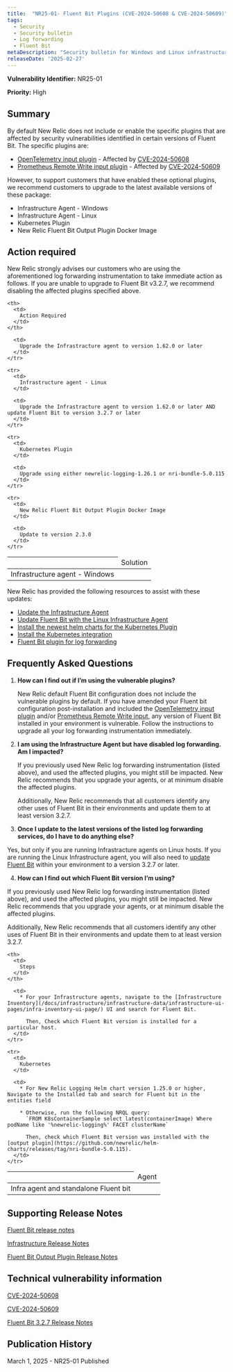 ```yaml
---
title:  "NR25-01- Fluent Bit Plugins (CVE-2024-50608 & CVE-2024-50609)"
tags:
  - Security
  - Security bulletin
  - Log forwarding
  - Fluent Bit
metaDescription: "Security bulletin for Windows and Linux infrastructure agent and Fluent Bit, the Kubernetes plugin, and the Fluent Bit output plugin." 
releaseDate: '2025-02-27' 
---
```


<DNT>**Vulnerability Identifier:**</DNT> NR25-01

<DNT>**Priority:**</DNT> High

## Summary

By default New Relic does not include or enable the specific plugins that are affected by security vulnerabilities identified in certain versions of Fluent Bit. The specific plugins are: 

* [OpenTelemetry input plugin](https://docs.fluentbit.io/manual/pipeline/inputs/opentelemetry) - Affected by [CVE-2024-50608](https://nvd.nist.gov/vuln/detail/CVE-2024-50608)
* [Prometheus Remote Write input plugin](https://docs.fluentbit.io/manual/pipeline/inputs/prometheus-remote-write)  - Affected by  [CVE-2024-50609](https://nvd.nist.gov/vuln/detail/CVE-2024-50609)

However, to support customers that have enabled these optional plugins, we recommend customers to upgrade to the latest available versions of these package:

* Infrastructure Agent - Windows
* Infrastructure Agent - Linux
* Kubernetes Plugin 
* New Relic Fluent Bit Output Plugin Docker Image

## Action required

New Relic strongly advises our customers who are using the aforementioned log forwarding instrumentation to take immediate action as follows. If you are unable to upgrade to Fluent Bit v3.2.7, we recommend disabling the affected plugins specified above.


<table>
  <thead>
    <th>
      <td>
        Solution
      </td>
    </th>

    <th>
      <td>
        Action Required
      </td>
    </th>
  </thead>

  <tbody>
    <tr>
      <td>
        Infrastructure agent - Windows
      </td>

      <td>
        Upgrade the Infrastracture agent to version 1.62.0 or later
      </td>
    </tr>

    <tr>
      <td>
        Infrastructure agent - Linux
      </td>

      <td>
        Upgrade the Infrastracture agent to version 1.62.0 or later AND update Fluent Bit to version 3.2.7 or later
      </td>
    </tr>

    <tr>
      <td>
        Kubernetes Plugin
      </td>

      <td>
        Upgrade using either newrelic-logging-1.26.1 or nri-bundle-5.0.115
      </td>
    </tr>

    <tr>
      <td>
        New Relic Fluent Bit Output Plugin Docker Image
      </td>

      <td>
        Update to version 2.3.0
      </td>
    </tr>
  </tbody>
</table>

New Relic has provided the following resources to assist with these updates:

* [Update the Infrastructure Agent](/docs/infrastructure/install-infrastructure-agent/update-or-uninstall/update-infrastructure-agent/)
* [Update Fluent Bit with the Linux Infrastructure Agent](/docs/logs/forward-logs/forward-your-logs-using-infrastructure-agent/#install-fb-version)
* [Install the newest helm charts for the Kubernetes Plugin](https://github.com/newrelic/helm-charts/tree/master?tab=readme-ov-file#Installthecharts)
* [Install the Kubernetes integration](/docs/kubernetes-pixie/kubernetes-integration/installation/kubernetes-integration-install-configure/)
* [Fluent Bit plugin for log forwarding](/docs/logs/forward-logs/fluent-bit-plugin-log-forwarding/)

## Frequently Asked Questions

1. **How can I find out if I’m using the vulnerable plugins?**

   New Relic default Fluent Bit configuration does not include the vulnerable plugins by default. If you have amended your Fluent bit configuration post-installation and included the [OpenTelemetry input plugin](https://docs.fluentbit.io/manual/pipeline/inputs/opentelemetry) and/or [Prometheus Remote Write input](https://docs.fluentbit.io/manual/pipeline/inputs/prometheus-remote-write), any version of Fluent Bit installed in your environment is vulnerable. Follow the instructions to upgrade all your log forwarding instrumentation immediately.

2. **I am using the Infrastructure Agent but have disabled log forwarding. Am I impacted?**

   If you previously used New Relic log forwarding instrumentation (listed above), and used the affected plugins, you might still be impacted. New Relic recommends that you upgrade your agents, or at minimum disable the affected plugins.

   Additionally, New Relic recommends that all customers identify any other uses of Fluent Bit in their environments and update them to at least version 3.2.7.

3. **Once I update to the latest versions of the listed log forwarding services, do I have to do anything else?**

  Yes, but only if you are running Infrastracture agents on Linux hosts. If you are running the Linux Infrastructure agent, you will also need to [update Fluent Bit](/docs/logs/forward-logs/forward-your-logs-using-infrastructure-agent/#install-fb-version) within your environment to a version 3.2.7 or later.

4. **How can I find out which Fluent Bit version I’m using?**

  If you previously used New Relic log forwarding instrumentation (listed above), and used the affected plugins, you might still be impacted. New Relic recommends that you upgrade your agents, or at minimum disable the affected plugins.

  Additionally, New Relic recommends that all customers identify any other uses of Fluent Bit in their environments and update them to at least version 3.2.7.

<table>
  <thead>
    <th>
      <td>
        Agent
      </td>
    </th>

    <th>
      <td>
        Steps
      </td>
    </th>
  </thead>

  <tbody>
    <tr>
      <td>
        Infra agent and standalone Fluent bit
      </td>

      <td>
        * For your Infrastructure agents, navigate to the [Infrastructure Inventory](/docs/infrastructure/infrastructure-data/infrastructure-ui-pages/infra-inventory-ui-page/) UI and search for Fluent Bit.
        
          Then, Check which Fluent Bit version is installed for a particular host.
      </td>
    </tr>

    <tr>
      <td>
        Kubernetes
      </td>

      <td>
        * For New Relic Logging Helm chart version 1.25.0 or higher, Navigate to the Installed tab and search for Fluent bit in the entities field

        * Otherwise, run the following NRQL query: 
          `FROM K8sContainerSample select latest(containerImage) Where podName like '%newrelic-logging%' FACET clusterName`

          Then, check which Fluent Bit version was installed with the [output plugin](https://github.com/newrelic/helm-charts/releases/tag/nri-bundle-5.0.115).
      </td>
    </tr>
  </tbody>
</table>

## Supporting Release Notes

[Fluent Bit release notes](/docs/release-notes/fluentbit-release-notes/)

[Infrastructure Release Notes](/docs/release-notes/infrastructure-release-notes/infrastructure-agent-release-notes/)

[Fluent Bit Output Plugin Release Notes](https://github.com/newrelic/newrelic-fluent-bit-output/releases)

## Technical vulnerability information

[CVE-2024-50608](https://nvd.nist.gov/vuln/detail/CVE-2024-50608)

[CVE-2024-50609](https://nvd.nist.gov/vuln/detail/CVE-2024-50609)

[Fluent Bit 3.2.7 Release Notes](https://fluentbit.io/announcements/v3.2.7/)

## Publication History

March 1, 2025 - NR25-01 Published

